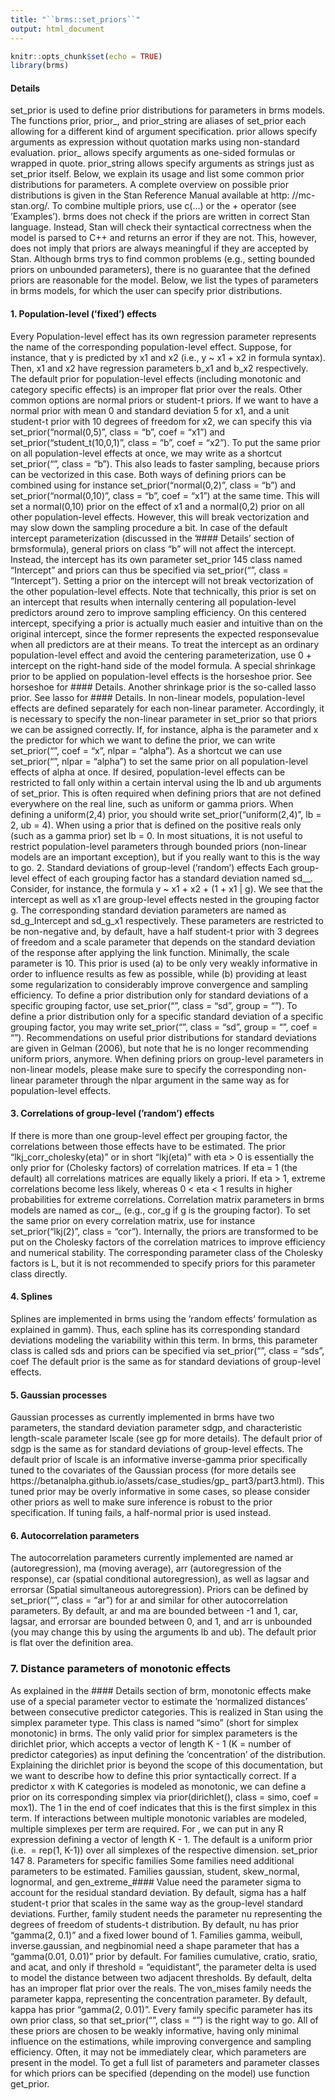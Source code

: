 ```yaml
---
title: "``brms::set_priors``"
output: html_document
---
```


```r
knitr::opts_chunk$set(echo = TRUE)
library(brms)
```


#### Details

set_prior is used to define prior distributions for parameters in brms models. The functions
prior, prior_, and prior_string are aliases of set_prior each allowing for a different kind
of argument specification. prior allows specify  arguments as expression without quotation
marks using non-standard evaluation. prior_ allows specify  arguments
 as one-sided formulas
or wrapped in quote. prior_string allows specify  arguments
 as strings just as set_prior
itself.
Below, we explain its usage and list some common prior distributions for parameters. A complete
overview on possible prior distributions is given in the Stan Reference Manual available at http:
//mc-stan.org/.
To combine multiple priors, use c(...) or the + operator (see ’Examples’). brms does not check if
the priors are written in correct Stan language. Instead, Stan will check their syntactical correctness
when the model is parsed to C++ and returns an error if they are not. This, however, does not imply
that priors are always meaningful if they are accepted by Stan. Although brms trys to find common
problems (e.g., setting bounded priors on unbounded parameters), there is no guarantee that the
defined priors are reasonable for the model. Below, we list the types of parameters in brms models,
for which the user can specify prior distributions.

#### 1. Population-level (’fixed’) effects
Every Population-level effect has its own regression parameter represents the name of the corresponding
population-level effect. Suppose, for instance, that y is predicted by x1 and x2 (i.e.,
y ~ x1 + x2 in formula syntax). Then, x1 and x2 have regression parameters b_x1 and b_x2
respectively. The default prior for population-level effects (including monotonic and category
specific effects) is an improper flat prior over the reals. Other common options are normal priors
or student-t priors. If we want to have a normal prior with mean 0 and standard deviation
5 for x1, and a unit student-t prior with 10 degrees of freedom for x2, we can specify this via
set_prior("normal(0,5)", class = "b", coef = "x1") and
set_prior("student_t(10,0,1)", class = "b", coef = "x2"). To put the same prior on all
population-level effects at once, we may write as a shortcut set_prior("<prior>", class = "b").
This also leads to faster sampling, because priors can be vectorized in this case. Both ways of defining
priors can be combined using for instance set_prior("normal(0,2)", class = "b") and
set_prior("normal(0,10)", class = "b", coef = "x1") at the same time. This will set
a normal(0,10) prior on the effect of x1 and a normal(0,2) prior on all other population-level
effects. However, this will break vectorization and may slow down the sampling procedure a bit.
In case of the default intercept parameterization (discussed in the ’#### Details’ section of brmsformula),
general priors on class "b" will not affect the intercept. Instead, the intercept has its own parameter
set_prior 145
class named "Intercept" and priors can thus be specified via set_prior("<prior>", class = "Intercept").
Setting a prior on the intercept will not break vectorization of the other population-level effects.
Note that technically, this prior is set on an intercept that results when internally centering all
population-level predictors around zero to improve sampling efficiency. On this centered intercept,
specifying a prior is actually much easier and intuitive than on the original intercept, since
the former represents the expected responsevalue when all predictors are at their means. To treat
the intercept as an ordinary population-level effect and avoid the centering parameterization, use
0 + intercept on the right-hand side of the model formula.
A special shrinkage prior to be applied on population-level effects is the horseshoe prior. See
horseshoe for #### Details. Another shrinkage prior is the so-called lasso prior. See lasso for #### Details.
In non-linear models, population-level effects are defined separately for each non-linear parameter.
Accordingly, it is necessary to specify the non-linear parameter in set_prior so that priors we can
be assigned correctly. If, for instance, alpha is the parameter and x the predictor for which we want
to define the prior, we can write set_prior("<prior>", coef = "x", nlpar = "alpha"). As
a shortcut we can use set_prior("<prior>", nlpar = "alpha") to set the same prior on all
population-level effects of alpha at once.
If desired, population-level effects can be restricted to fall only within a certain interval using the
lb and ub arguments
 of set_prior. This is often required when defining priors that are not defined
everywhere on the real line, such as uniform or gamma priors. When defining a uniform(2,4)
prior, you should write set_prior("uniform(2,4)", lb = 2, ub = 4). When using a prior that
is defined on the positive reals only (such as a gamma prior) set lb = 0. In most situations, it is
not useful to restrict population-level parameters through bounded priors (non-linear models are an
important exception), but if you really want to this is the way to go.
2. Standard deviations of group-level (’random’) effects
Each group-level effect of each grouping factor has a standard deviation named sd_<group>_<coef>.
Consider, for instance, the formula y ~ x1 + x2 + (1 + x1 | g). We see that the intercept
as well as x1 are group-level effects nested in the grouping factor g. The corresponding standard
deviation parameters are named as sd_g_Intercept and sd_g_x1 respectively. These parameters
are restricted to be non-negative and, by default, have a half student-t prior with 3 degrees of freedom
and a scale parameter that depends on the standard deviation of the response after applying the
link function. Minimally, the scale parameter is 10. This prior is used (a) to be only very weakly
informative in order to influence results as few as possible, while (b) providing at least some regularization
to considerably improve convergence and sampling efficiency. To define a prior distribution
only for standard deviations of a specific grouping factor, use
set_prior("<prior>", class = "sd", group = "<group>"). To define a prior distribution
only for a specific standard deviation of a specific grouping factor, you may write
set_prior("<prior>", class = "sd", group = "<group>", coef = "<coef>"). Recommendations
on useful prior distributions for standard deviations are given in Gelman (2006), but
note that he is no longer recommending uniform priors, anymore.
When defining priors on group-level parameters in non-linear models, please make sure to specify
the corresponding non-linear parameter through the nlpar argument in the same way as for
population-level effects.

#### 3. Correlations of group-level (’random’) effects
If there is more than one group-level effect per grouping factor, the correlations between those effects
have to be estimated. The prior "lkj_corr_cholesky(eta)" or in short "lkj(eta)" with eta > 0 is essentially the only prior for (Cholesky factors) of correlation matrices. If eta = 1 (the default) all correlations matrices are equally likely a priori. If eta > 1, extreme correlations become less likely, whereas 0 < eta < 1 results in higher probabilities for extreme correlations.
Correlation matrix parameters in brms models are named as cor_<group>, (e.g., cor_g
if g is the grouping factor). To set the same prior on every correlation matrix, use for instance
set_prior("lkj(2)", class = "cor"). Internally, the priors are transformed to be put on the
Cholesky factors of the correlation matrices to improve efficiency and numerical stability. The corresponding
parameter class of the Cholesky factors is L, but it is not recommended to specify priors
for this parameter class directly.

#### 4. Splines
Splines are implemented in brms using the ’random effects’ formulation as explained in gamm).
Thus, each spline has its corresponding standard deviations modeling the variability within this
term. In brms, this parameter class is called sds and priors can be specified via set_prior("<prior>", class = "sds", coef The default prior is the same as for standard deviations of group-level effects.

#### 5. Gaussian processes
Gaussian processes as currently implemented in brms have two parameters, the standard deviation
parameter sdgp, and characteristic length-scale parameter lscale (see gp for more details). The
default prior of sdgp is the same as for standard deviations of group-level effects. The default prior
of lscale is an informative inverse-gamma prior specifically tuned to the covariates of the Gaussian
process (for more details see https://betanalpha.github.io/assets/case_studies/gp_
part3/part3.html). This tuned prior may be overly informative in some cases, so please consider
other priors as well to make sure inference is robust to the prior specification. If tuning fails, a
half-normal prior is used instead.

#### 6. Autocorrelation parameters
The autocorrelation parameters currently implemented are named ar (autoregression), ma (moving
average), arr (autoregression of the response), car (spatial conditional autoregression), as well as
lagsar and errorsar (Spatial simultaneous autoregression).
Priors can be defined by set_prior("<prior>", class = "ar") for ar and similar for other
autocorrelation parameters. By default, ar and ma are bounded between -1 and 1, car, lagsar, and
errorsar are bounded between 0, and 1, and arr is unbounded (you may change this by using the
arguments lb and ub). The default prior is flat over the definition area.

### 7. Distance parameters of monotonic effects
As explained in the #### Details section of brm, monotonic effects make use of a special parameter vector
to estimate the ’normalized distances’ between consecutive predictor categories. This is realized in
Stan using the simplex parameter type. This class is named "simo" (short for simplex monotonic)
in brms. The only valid prior for simplex parameters is the dirichlet prior, which accepts a vector
of length K - 1 (K = number of predictor categories) as input defining the ’concentration’ of the
distribution. Explaining the dirichlet prior is beyond the scope of this documentation, but we want
to describe how to define this prior syntactically correct. If a predictor x with K categories is modeled
as monotonic, we can define a prior on its corresponding simplex via
prior(dirichlet(<vector>), class = simo, coef = mox1). The 1 in the end of coef indicates
that this is the first simplex in this term. If interactions between multiple monotonic variables
are modeled, multiple simplexes per term are required. For <vector>, we can put in any R expression
defining a vector of length K - 1. The default is a uniform prior (i.e. <vector> = rep(1, K-1))
over all simplexes of the respective dimension.
set_prior 147
8. Parameters for specific families
Some families need additional parameters to be estimated. Families gaussian, student, skew_normal,
lognormal, and gen_extreme_#### Value need the parameter sigma to account for the residual standard
deviation. By default, sigma has a half student-t prior that scales in the same way as the group-level
standard deviations. Further, family student needs the parameter nu representing the degrees of
freedom of students-t distribution. By default, nu has prior "gamma(2, 0.1)" and a fixed lower
bound of 1. Families gamma, weibull, inverse.gaussian, and negbinomial need a shape parameter
that has a "gamma(0.01, 0.01)" prior by default. For families cumulative, cratio, sratio,
and acat, and only if threshold = "equidistant", the parameter delta is used to model the
distance between two adjacent thresholds. By default, delta has an improper flat prior over the
reals. The von_mises family needs the parameter kappa, representing the concentration parameter.
By default, kappa has prior "gamma(2, 0.01)".
Every family specific parameter has its own prior class, so that set_prior("<prior>", class = "<parameter>")
is the right way to go. All of these priors are chosen to be weakly informative, having only minimal
influence on the estimations, while improving convergence and sampling efficiency.
Often, it may not be immediately clear, which parameters are present in the model. To get a full list
of parameters and parameter classes for which priors can be specified (depending on the model) use
function get_prior.


